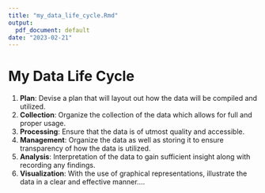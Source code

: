 ```yaml
---
title: "my_data_life_cycle.Rmd"
output:
  pdf_document: default
date: "2023-02-21"
---
```

# My Data Life Cycle
1. **Plan**: Devise a plan that will layout out how the data will be compiled and utilized.
2. **Collection**: Organize the collection of the data which allows for full and proper usage. 
3. **Processing**: Ensure that the data is of utmost quality and accessible.
4. **Management**: Organize the data as well as storing it to ensure transparency of how the data is utilized.
5. **Analysis**: Interpretation of the data to gain sufficient insight along with recording any findings.
6. **Visualization**: With the use of graphical representations, illustrate the data in a clear and effective manner....